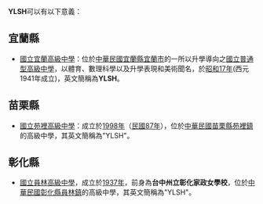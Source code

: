 '''YLSH'''可以有以下意義：
==宜蘭縣==
*[[國立宜蘭高級中學|國立宜蘭高級中學]]：位於[[中華民國|中華民國]][[宜蘭縣|宜蘭縣]][[宜蘭市|宜蘭市]]的一所以升學導向之[[國立|國立]][[普通型高級中學|普通型高級中學]]，以體育、數理科學以及升學表現和美術聞名，於[[昭和17年|昭和17年]](西元1941年成立)，英文簡稱為'''YLSH'''。

==苗栗縣==
*[[國立苑裡高級中學|國立苑裡高級中學]]：成立於[[1998年|1998年]]（[[民國87年|民國87年]]），位於[[中華民國|中華民國]][[苗栗縣|苗栗縣]][[苑裡鎮|苑裡鎮]]的高級中學，其英文簡稱為"YLSH"。
==彰化縣==
*[[國立員林高級中學|國立員林高級中學]]，成立於[[1937年|1937年]]，前身為'''台中州立彰化家政女學校'''，位於[[中華民國|中華民國]][[彰化縣|彰化縣]][[員林鎮|員林鎮]]的高級中學，其英文簡稱為"YLSH"。

{{disambig|Cat=四字亞洲相關消歧義}}